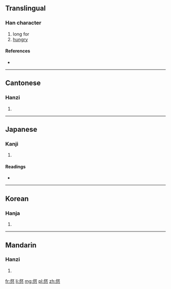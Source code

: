 ==Translingual==

===Han character===
{{Han char|rn=61|rad=心|as=08|sn=12|four=2733<sub>4</sub>|canj=卜水心 (YEP)}}

# long for
# [[hungry]]

====References====
* {{Han ref|kx=0389.290|dkj=10755|dj=0723.160|hdz=42310.050|uh=60C4|ud=24772|bh=D8FD|bd=55549}}

----

==Cantonese==

===Hanzi===
{{yue-hanzi|jyut=|y=nik6}}

# {{defn|lang=yue|sort=心08}}

----

==Japanese==

===Kanji===
{{ja-kanji|grade=|rs=心08}}

# {{defn|lang=ja|sort=心08}}

====Readings====
* {{ja-readings|on=[[でき]] (deki)|kun=[[ひもじい]] (himojii)}}

----

==Korean==

===Hanja===
{{ko-hanja|hangeul=녁>역|eumhun=|rv=nyeok>yeok|mr=nyŏk>yŏk|y=nyek>yek}}

# {{defn|lang=ko|sort=心08}}

----

==Mandarin==

===Hanzi===
{{cmn-hanzi|pin=[[nì]] ([[ni4]])|wg=ni<sup>4</sup>}}

# {{defn|lang=cmn|sort=心08}}

[[fr:惄]]
[[li:惄]]
[[mg:惄]]
[[pl:惄]]
[[zh:惄]]